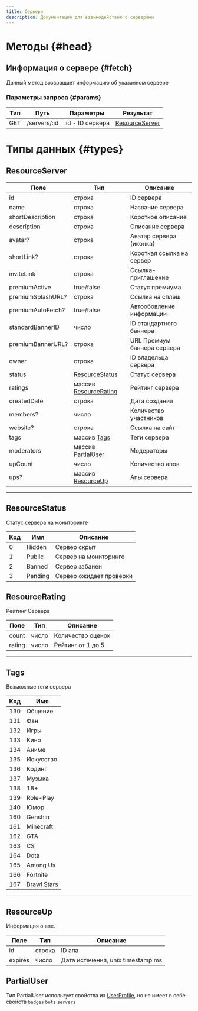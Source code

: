 ```yaml
---
title: Сервера
description: Документация для взаимодействия с серверами
---
```


# Методы {#head}

## Информация о сервере {#fetch}

Данный метод возвращает информацию об указанном сервере

### Параметры запроса {#params}

| Тип | Путь         | Параметры 		      | 	Результат	                       |
|-----|--------------|-------------------|-----------------------------------|
| GET | /servers/:id | :id - ID сервера	 | [ResourceServer](#resourceserver) |

# Типы данных {#types}

## ResourceServer

| 	Поле	              | 	Тип			                                    | 	Описание	                   |
|---------------------|--------------------------------------------|------------------------------|
| 	id		               | 	строка	                                   | 	ID сервера	                 |
| 	name	              | 	строка	                                   | Название сервера	            |
| 	shortDescription	  | 	строка	                                   | Короткое описание	           |
| 	description	       | 	строка	                                   | Описание сервера	            |
| 	avatar?	           | 	строка	                                   | Аватар сервера (иконка)      |
| 	shortLink?	        | строка	                                    | Короткая ссылка на сервер	   |
| 	inviteLink	        | 	строка	                                   | Ссылка-приглашение	          |
| 	premiumActive	     | 	true/false	                               | 	Статус премиума	            |
| 	premiumSplashURL?	 | 	строка	                                   | 	Ссылка на сплеш	            |	
| 	premiumAutoFetch?	 | 	true/false	                               | Автообовление информации	    |
| 	standardBannerID	  | 	число	                                    | ID стандартного баннера 	    |
| 	premiumBannerURL?	 | 	строка	                                   | URL Премиум баннера сервера	 |
| 	owner	             | 	строка	                                   | ID владельца сервера	        |
| 	status	            | 	[ResourceStatus](#resourcestatus)         | Статус сервера               |
| 	ratings	           | 	массив [ResourceRating](#resourcerating)	 | Рейтинг сервера              |
| 	createdDate	       | 	строка	                                   | Дата создания	               |
| 	members?	          | число	                                     | 	Количество участников	      |
| 	website?	          | 	строка	                                   | 	Ссылка на сайт	             |
| 	tags	              | 	массив [Tags](#tags)	                     | 	Теги сервера	               |
| 	moderators	        | 	массив [PartialUser](#partialuser)	       | 	Модераторы	                 |
| 	upCount	           | 	число	                                    | Количество апов	             |
| 	ups?	              | 	массив [ResourceUp](#resourceup)	         | 	Апы сервера	                |

---

## ResourceStatus

Статус сервера на мониторинге

| Код	 | 	Имя	     | 	Описание	                |
|------|-----------|---------------------------|
| 	0	  | 	Hidden	  | 	Сервер скрыт	            |
| 	1	  | 	Public	  | 	Сервер на мониторинге	   |
| 	2	  | 	Banned	  | Сервер забанен	           |
| 	3	  | 	Pending	 | 	Сервер ожидает проверки	 |

## ResourceRating

Рейтинг Сервера

| Поле    | Тип	   | Описание	          |
|---------|--------|--------------------|
| count   | число	 | 	Количество оценок |
| rating	 | 	число | Рейтинг от 1 до 5	 |

---

## Tags

Возможные теги сервера

| Код | Имя         |
|-----|-------------|
| 130 | Общение     |
| 131 | Фан         |
| 132 | Игры        |
| 133 | Кино        |
| 134 | Аниме       |
| 135 | Искусство   |
| 136 | Кодинг      |
| 137 | Музыка      |
| 138 | 18+         |
| 139 | Role-Play   |
| 140 | Юмор        |
| 160 | Genshin     |
| 161 | Minecraft   |
| 162 | GTA         |
| 163 | CS          |
| 164 | Dota        |
| 165 | Among Us    |
| 166 | Fortnite    |
| 167 | Brawl Stars |

---

## ResourceUp

Информация о апе.

| Поле	     | Тип	     | 	Описание	                          |
|-----------|----------|-------------------------------------|
| 	id	      | 	строка	 | 	ID апа                             |
| 	expires	 | 	число	  | 	Дата истечения, unix timestamp ms	 |

## PartialUser

Тип PartialUser использует свойства из [UserProfile](/api/profiles#userprofile), но не имеет в себе
свойств `badges` `bots` `servers`
